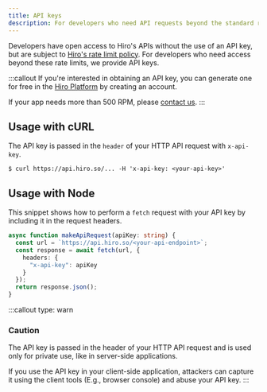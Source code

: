 ```yaml
---
title: API keys
description: For developers who need API requests beyond the standard rate limits.
---
```


Developers have open access to Hiro's APIs without the use of an API key, but are subject to [Hiro's rate limit policy](/resources/guides/rate-limits). For developers who need access beyond these rate limits, we provide API keys.

:::callout
If you're interested in obtaining an API key, you can generate one for free in the [Hiro Platform](https://platform.hiro.so) by creating an account.

If your app needs more than 500 RPM, please [contact us](mailto:platform@hiro.so).
:::

## Usage with cURL

The API key is passed in the `header` of your HTTP API request with `x-api-key`.

```terminal
$ curl https://api.hiro.so/... -H 'x-api-key: <your-api-key>'
```

## Usage with Node

This snippet shows how to perform a `fetch` request with your API key by including it in the request headers.

```ts fetch.ts
async function makeApiRequest(apiKey: string) {
  const url = `https://api.hiro.so/<your-api-endpoint>`;
  const response = await fetch(url, {
    headers: {
      "x-api-key": apiKey
    }
  });
  return response.json();
}
```

:::callout
type: warn
### Caution
The API key is passed in the header of your HTTP API request and is used only for private use, like in server-side applications.

If you use the API key in your client-side application, attackers can capture it using the client tools (E.g., browser console) and abuse your API key.
:::